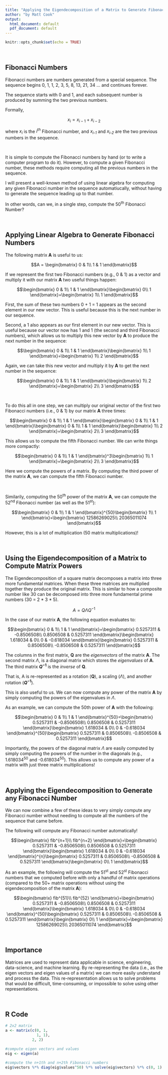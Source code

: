 ---
title: "Applying the Eigendecomposition of a Matrix to Generate Fibonacci Numbers"
author: "by Matt Cook"
output:
  html_document: default
  pdf_document: default
---

```{r setup, include=FALSE}
knitr::opts_chunk$set(echo = TRUE)
```

<br> 

## Fibonacci Numbers

Fibonacci numbers are numbers generated from a special sequence. The sequence begins 0, 1, 1, 2, 3, 5, 8, 13, 21, 34 ... and continues forever.

The sequence starts with 0 and 1, and each subsequent number is produced by summing the two previous numbers.

Formally,

$$x_i=x_{i-1} + x_{i-2}$$

where *x~i~* is the *i^th^* Fibonacci number, and *x~i-1~* and *x~i-2~* are the two previous numbers in the sequence.

<br>

It is simple to compute the Fibonacci numbers by hand (or to write a computer program to do it). However, to compute a given Fibonacci number, these methods require computing all the previous numbers in the sequence.

I will present a well-known method of using linear algebra for computing any given Fibonacci number in the sequence automatiucally, without having to generate the sequence leading up to that number.

In other words, can we, in a single step, compute the 50^th^ Fibonacci Number?

<br>

## Applying Linear Algebra to Generate Fibonacci Numbers

The following matrix **A** is useful to us: 

$$A = \begin{bmatrix}
0 & 1\\
1 & 1
\end{bmatrix}$$

If we represent the first two Fibonacci numbers (e.g., 0 & 1) as a vector and multiply it with our matrix **A** two useful things happen:

$$\begin{bmatrix}
0 & 1\\
1 & 1
\end{bmatrix}\begin{bmatrix}
0\\
1
\end{bmatrix}=\begin{bmatrix}
1\\
1
\end{bmatrix}$$

First, the sum of these two numbers 0 + 1 = 1 appears as the second element in our new vector. This is useful because this is the next number in our sequence.

Second, a 1 also appears as our first element in our new vector. This is useful because our vector now has 1 and 1 (the second and third Fibonacci numbers), which allows us to multiply this new vector by **A** to produce the next number in the sequence:

$$\begin{bmatrix}
0 & 1\\
1 & 1
\end{bmatrix}\begin{bmatrix}
1\\
1
\end{bmatrix}=\begin{bmatrix}
1\\
2
\end{bmatrix}$$


Again, we can take this new vector and multiply it by **A** to get the next number in the sequence:

$$\begin{bmatrix}
0 & 1\\
1 & 1
\end{bmatrix}\begin{bmatrix}
1\\
2
\end{bmatrix}=\begin{bmatrix}
2\\
3
\end{bmatrix}$$

<br>

To do this all in one step, we can multiply our original vector of the first two Fibonacci numbers (i.e., 0 & 1) by our matrix **A** three times:

$$\begin{bmatrix}
0 & 1\\
1 & 1
\end{bmatrix}\begin{bmatrix}
0 & 1\\
1 & 1
\end{bmatrix}\begin{bmatrix}
0 & 1\\
1 & 1
\end{bmatrix}\begin{bmatrix}
1\\
2
\end{bmatrix}=\begin{bmatrix}
2\\
3
\end{bmatrix}$$

This allows us to compute the fifth Fibonacci number. We can write things more compactly:

$$\begin{bmatrix}
0 & 1\\
1 & 1
\end{bmatrix}^3\begin{bmatrix}
1\\
1
\end{bmatrix}=\begin{bmatrix}
2\\
3
\end{bmatrix}$$

Here we compute the powers of a matrix. By computing the third power of the matrix **A**, we can compute the fifth Fibonacci number.

<br>

Similarily, computing the 50^th^ power of the matrix **A**, we can compute the 52^nd^ Fibonacci number (as well as the 51^st^):

$$\begin{bmatrix}
0 & 1\\
1 & 1
\end{bmatrix}^{50}\begin{bmatrix}
1\\
1
\end{bmatrix}=\begin{bmatrix}
12586269025\\
20365011074
\end{bmatrix}$$

However, this is a lot of multiplication (50 matrix multiplications)!

<br>

## Using the Eigendecomposition of a Matrix to Compute Matrix Powers

The Eigendecomposition of a square matrix decomposes a matrix into three more fundamental matrices. When these three matrices are multiplied together they produce the original matrix. This is similar to how a composite number like 30 can be decomposed into three more fundamental prime numbers (30 = 2 * 3 * 5). 

$$A = Q \Lambda Q^{-1}$$

In the case of our matrix **A**, the following equation evaluates to:

$$\begin{bmatrix}
0 & 1\\
1 & 1
\end{bmatrix}=\begin{bmatrix}
0.5257311 & -0.8506508\\
0.8506508 & 0.5257311
\end{bmatrix}\begin{bmatrix}
1.618034 & 0\\
0 & -0.618034
\end{bmatrix}\begin{bmatrix}
0.5257311 & 0.8506508\\
-0.8506508 & 0.5257311
\end{bmatrix}$$

The columns in the first matrix, **Q** are the *eigenvectors* of the matrix **A**. The second matrix $\Lambda$, is a diagonal matrix which stores the *eigenvalues* of **A**. The third matrix **$Q^{-1}$** is the *inverse* of **Q**. 

That is, A is re-represented as a rotation (**Q**), a scaling ($\Lambda$), and another rotation (**$Q^{-1}$**).

This is also useful to us. We can now compute any power of the matrix **A** by simply computing the powers of the eigenvalues in $\Lambda$.

As an example, we can compute the 50th power of **A** with the following:

$$\begin{bmatrix}
0 & 1\\
1 & 1
\end{bmatrix}^{50}=\begin{bmatrix}
0.5257311 & -0.8506508\\
0.8506508 & 0.5257311
\end{bmatrix}\begin{bmatrix}
1.618034 & 0\\
0 & -0.618034
\end{bmatrix}^{50}\begin{bmatrix}
0.5257311 & 0.8506508\\
-0.8506508 & 0.5257311
\end{bmatrix}$$

Importantly, the powers of the diagonal matrix $\Lambda$ are easily computed by simply computing the powers of the number in the diagonals (e.g., 1.618034^50^ and -0.618034^50^). This allows us to compute any power of a matrix with just three matrix multiplications!

<br>

## Applying the Eigendecomposition to Generate any Fibonacci Number

We can now combine a few of these ideas to very simply compute any Fibonacci number without needing to compute all the numbers of the sequence that came before.

The following will compute any Fibonacci number automatically!

$$\begin{bmatrix}
fib^{n+1}\\
fib^{n+2}
\end{bmatrix}=\begin{bmatrix}
0.5257311 & -0.8506508\\
0.8506508 & 0.5257311
\end{bmatrix}\begin{bmatrix}
1.618034 & 0\\
0 & -0.618034
\end{bmatrix}^{n}\begin{bmatrix}
0.5257311 & 0.8506508\\
-0.8506508 & 0.5257311
\end{bmatrix}\begin{bmatrix}
0\\
1
\end{bmatrix}$$

As an example, the following will compute the 51^st^ and 52^st^ Fibonacci numbers that we computed before with only a handful of matrix operations (compared to the 50+ matrix operations without using the eigendecomposition of the matrix **A**):

$$\begin{bmatrix}
fib^{51}\\
fib^{52}
\end{bmatrix}=\begin{bmatrix}
0.5257311 & -0.8506508\\
0.8506508 & 0.5257311
\end{bmatrix}\begin{bmatrix}
1.618034 & 0\\
0 & -0.618034
\end{bmatrix}^{50}\begin{bmatrix}
0.5257311 & 0.8506508\\
-0.8506508 & 0.5257311
\end{bmatrix}\begin{bmatrix}
0\\
1
\end{bmatrix}=\begin{bmatrix}
12586269025\\
20365011074
\end{bmatrix}$$

<br>

## Importance

Matrices are used to represent data applicable in science, engineering, data-science, and machine learning. By re-representing the data (i.e., as the eigen vectors and eigen values of a matrix) we can more easily understand and process the data. This re-representation allows us to solve problems that would be difficult, time-consuming, or impossible to solve using other representations.

<br>

## R Code

```{r}
# 2x2 matrix
a <- matrix(c(0, 1,
              1, 1), 
            2, 2)

#compute eigen vectors and values
eig <- eigen(a)

#compute the n+1th and n+2th Fibonacci numbers
eig$vectors %*% diag(eig$values^50) %*% solve(eig$vectors) %*% c(0, 1)

```



<br>
<br>
<br>
<br>
<br>